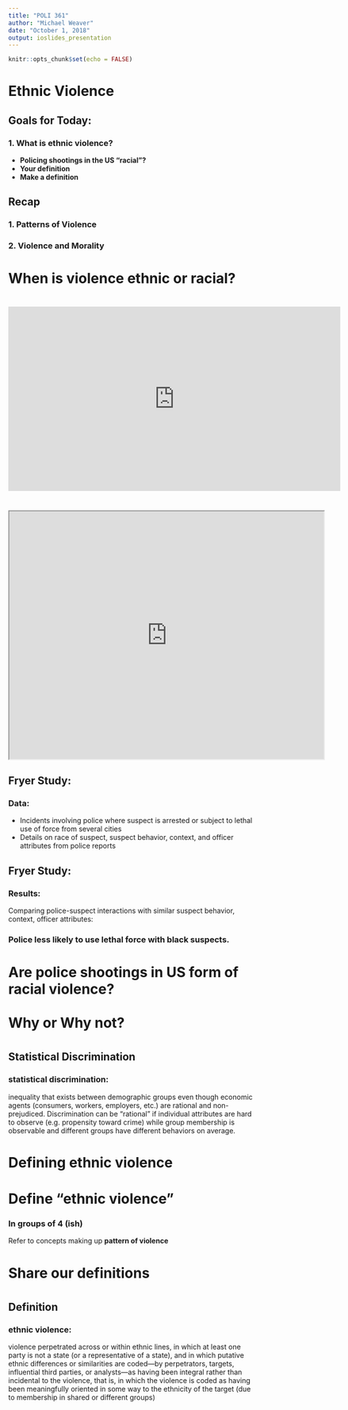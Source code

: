 ```yaml
---
title: "POLI 361"
author: "Michael Weaver"
date: "October 1, 2018"
output: ioslides_presentation
---
```



```r
knitr::opts_chunk$set(echo = FALSE)
```


# Ethnic Violence

## Goals for Today:

### 1. What is ethnic violence?

- **Policing shootings in the US "racial"?**
- **Your definition**
- **Make a definition**


## Recap

### 1. Patterns of Violence
### 2. Violence and Morality

# When is violence ethnic or racial?

#

<iframe src="https://globalnews.ca/video/embed/2810801/" width="670" height="372" frameborder="0" allowfullscreen scrolling="no"></iframe>


#

<iframe src="http://player.theplatform.com/p/7wvmTC/MSNBCEmbeddedOffSite?guid=n_mj_bias_160712" height="500" width="635" scrolling="no" border="no"></iframe>

## Fryer Study:

### Data:

- Incidents involving police where suspect is arrested or subject to lethal use of force from several cities
- Details on race of suspect, suspect behavior, context, and officer attributes from police reports

## Fryer Study:

### **Results:**

Comparing police-suspect interactions with similar suspect behavior, context, officer attributes:

### Police **less likely** to use **lethal force** with **black suspects**.

# Are police shootings in US form of racial violence?<br><br>Why or Why not?

#

## Statistical Discrimination

### **statistical discrimination**: 

inequality that exists between demographic groups even though economic agents (consumers, workers, employers, etc.) are rational and non-prejudiced. Discrimination can be "rational" if individual attributes are hard to observe (e.g. propensity toward crime) while group membership is observable and different groups have different behaviors on average.

#

# Defining ethnic violence

# Define "ethnic violence"

### **In groups of 4 (ish)**

Refer to concepts making up **pattern of violence**

# Share our definitions

#

## Definition

### **ethnic violence**:

violence perpetrated across or within ethnic lines, in which at least one party is not a state (or a representative of a state), and in which putative ethnic differences or similarities are coded—by perpetrators, targets, influential third parties, or analysts—as having been integral rather than incidental to the violence, that is, in which the violence is coded as having been meaningfully oriented in some way to the ethnicity of the target (due to membership in shared or different groups)

